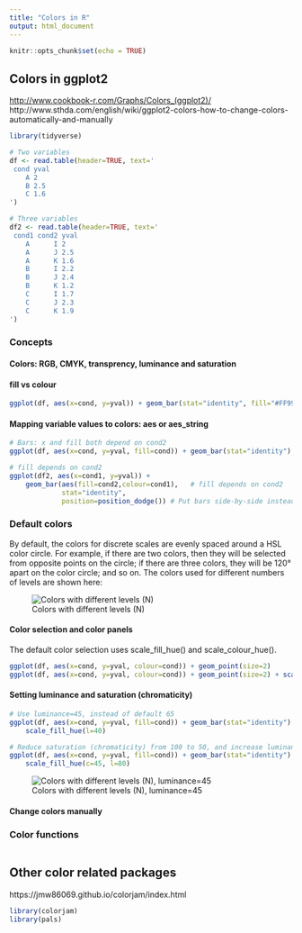 ```yaml
---
title: "Colors in R"
output: html_document
---
```


```r
knitr::opts_chunk$set(echo = TRUE)
```

## Colors in ggplot2

[http://www.cookbook-r.com/Graphs/Colors\_(ggplot2)/](http://www.cookbook-r.com/Graphs/Colors_(ggplot2)/){.uri}
http://www.sthda.com/english/wiki/ggplot2-colors-how-to-change-colors-automatically-and-manually


```r
library(tidyverse)

# Two variables
df <- read.table(header=TRUE, text='
 cond yval
    A 2
    B 2.5
    C 1.6
')

# Three variables
df2 <- read.table(header=TRUE, text='
 cond1 cond2 yval
    A      I 2
    A      J 2.5
    A      K 1.6
    B      I 2.2
    B      J 2.4
    B      K 1.2
    C      I 1.7
    C      J 2.3
    C      K 1.9
')
```

### Concepts

#### Colors: RGB, CMYK, transprency, luminance and saturation




#### fill vs colour

```r
ggplot(df, aes(x=cond, y=yval)) + geom_bar(stat="identity", fill="#FF9999", colour="black")

```

#### Mapping variable values to colors: aes or aes_string

```r
# Bars: x and fill both depend on cond2
ggplot(df, aes(x=cond, y=yval, fill=cond)) + geom_bar(stat="identity")

# fill depends on cond2
ggplot(df2, aes(x=cond1, y=yval)) + 
    geom_bar(aes(fill=cond2,colour=cond1),   # fill depends on cond2
             stat="identity",
             position=position_dodge()) # Put bars side-by-side instead of stacked


```

### Default colors

By default, the colors for discrete scales are evenly spaced around a HSL color circle. For example, if there are two colors, then they will be selected from opposite points on the circle; if there are three colors, they will be 120° apart on the color circle; and so on. The colors used for different numbers of levels are shown here:

![Colors with different levels (N)](http://www.cookbook-r.com/Graphs/Colors_(ggplot2)/figure/unnamed-chunk-7-1.png)

#### Color selection and color panels

The default color selection uses scale_fill_hue() and scale_colour_hue().

```r
ggplot(df, aes(x=cond, y=yval, colour=cond)) + geom_point(size=2)
ggplot(df, aes(x=cond, y=yval, colour=cond)) + geom_point(size=2) + scale_colour_hue()

```

#### Setting luminance and saturation (chromaticity)

```r
# Use luminance=45, instead of default 65
ggplot(df, aes(x=cond, y=yval, fill=cond)) + geom_bar(stat="identity") +
    scale_fill_hue(l=40)

# Reduce saturation (chromaticity) from 100 to 50, and increase luminance
ggplot(df, aes(x=cond, y=yval, fill=cond)) + geom_bar(stat="identity") +
    scale_fill_hue(c=45, l=80)
```

![Colors with different levels (N), luminance=45](http://www.cookbook-r.com/Graphs/Colors\_(ggplot2)/figure/unnamed-chunk-10-1.png)

#### Change colors manually





### Color functions

```r


```

## Other color related packages
https://jmw86069.github.io/colorjam/index.html

```r
library(colorjam)
library(pals)
```

